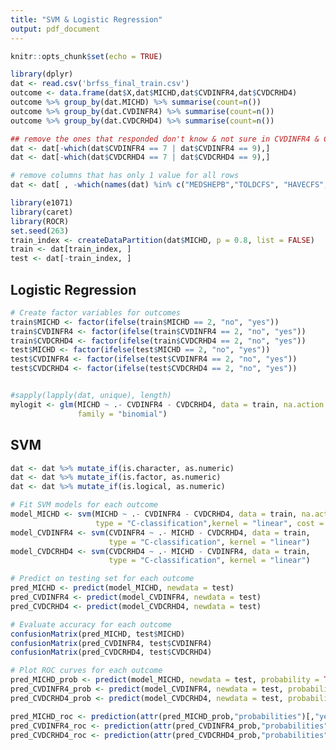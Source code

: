 ```yaml
---
title: "SVM & Logistic Regression"
output: pdf_document
---
```


```r
knitr::opts_chunk$set(echo = TRUE)
```

```r
library(dplyr)
dat <- read.csv('brfss_final_train.csv')
outcome <- data.frame(dat$X,dat$MICHD,dat$CVDINFR4,dat$CVDCRHD4)
outcome %>% group_by(dat.MICHD) %>% summarise(count=n())
outcome %>% group_by(dat.CVDINFR4) %>% summarise(count=n())
outcome %>% group_by(dat.CVDCRHD4) %>% summarise(count=n())

## remove the ones that responded don't know & not sure in CVDINFR4 & CVDCRHD4
dat <- dat[-which(dat$CVDINFR4 == 7 | dat$CVDINFR4 == 9),] 
dat <- dat[-which(dat$CVDCRHD4 == 7 | dat$CVDCRHD4 == 9),] 

# remove columns that has only 1 value for all rows
dat <- dat[ , -which(names(dat) %in% c("MEDSHEPB","TOLDCFS", "HAVECFS", "WORKCFS"))]
```

```r
library(e1071)
library(caret)
library(ROCR)
set.seed(263)
train_index <- createDataPartition(dat$MICHD, p = 0.8, list = FALSE)
train <- dat[train_index, ]
test <- dat[-train_index, ]
```



## Logistic Regression
```r
# Create factor variables for outcomes
train$MICHD <- factor(ifelse(train$MICHD == 2, "no", "yes"))
train$CVDINFR4 <- factor(ifelse(train$CVDINFR4 == 2, "no", "yes"))
train$CVDCRHD4 <- factor(ifelse(train$CVDCRHD4 == 2, "no", "yes"))
test$MICHD <- factor(ifelse(test$MICHD == 2, "no", "yes"))
test$CVDINFR4 <- factor(ifelse(test$CVDINFR4 == 2, "no", "yes"))
test$CVDCRHD4 <- factor(ifelse(test$CVDCRHD4 == 2, "no", "yes"))


#sapply(lapply(dat, unique), length)
mylogit <- glm(MICHD ~ .- CVDINFR4 - CVDCRHD4, data = train, na.action = na.omit, 
               family = "binomial")


```



## SVM
```r

dat <- dat %>% mutate_if(is.character, as.numeric)
dat <- dat %>% mutate_if(is.factor, as.numeric)
dat <- dat %>% mutate_if(is.logical, as.numeric)

# Fit SVM models for each outcome
model_MICHD <- svm(MICHD ~ .- CVDINFR4 - CVDCRHD4, data = train, na.action =na.omit, 
                   type = "C-classification",kernel = "linear", cost = 1)
model_CVDINFR4 <- svm(CVDINFR4 ~ .- MICHD - CVDCRHD4, data = train, 
                      type = "C-classification", kernel = "linear")
model_CVDCRHD4 <- svm(CVDCRHD4 ~ .- MICHD - CVDINFR4, data = train, 
                      type = "C-classification", kernel = "linear")

# Predict on testing set for each outcome
pred_MICHD <- predict(model_MICHD, newdata = test)
pred_CVDINFR4 <- predict(model_CVDINFR4, newdata = test)
pred_CVDCRHD4 <- predict(model_CVDCRHD4, newdata = test)

# Evaluate accuracy for each outcome
confusionMatrix(pred_MICHD, test$MICHD)
confusionMatrix(pred_CVDINFR4, test$CVDINFR4)
confusionMatrix(pred_CVDCRHD4, test$CVDCRHD4)

# Plot ROC curves for each outcome
pred_MICHD_prob <- predict(model_MICHD, newdata = test, probability = TRUE)
pred_CVDINFR4_prob <- predict(model_CVDINFR4, newdata = test, probability = TRUE)
pred_CVDCRHD4_prob <- predict(model_CVDCRHD4, newdata = test, probability = TRUE)

pred_MICHD_roc <- prediction(attr(pred_MICHD_prob,"probabilities")[,"yes"], test$MICHD)
pred_CVDINFR4_roc <- prediction(attr(pred_CVDINFR4_prob,"probabilities")[,"yes"], test$CVDINFR4)
pred_CVDCRHD4_roc <- prediction(attr(pred_CVDCRHD4_prob,"probabilities")[,"yes"], test$CVDCRHD4)
```

